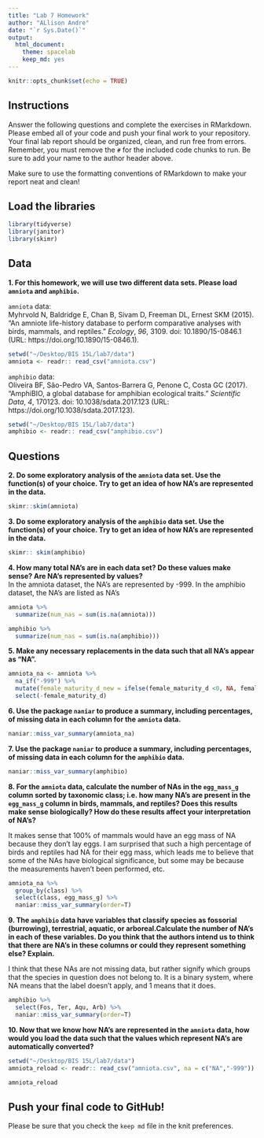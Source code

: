 ```yaml
---
title: "Lab 7 Homework"
author: "ALlison Andre"
date: "`r Sys.Date()`"
output:
  html_document: 
    theme: spacelab
    keep_md: yes
---
```


```r
knitr::opts_chunk$set(echo = TRUE)
```

## Instructions
Answer the following questions and complete the exercises in RMarkdown. Please embed all of your code and push your final work to your repository. Your final lab report should be organized, clean, and run free from errors. Remember, you must remove the `#` for the included code chunks to run. Be sure to add your name to the author header above.  

Make sure to use the formatting conventions of RMarkdown to make your report neat and clean!  

## Load the libraries
```r
library(tidyverse)
library(janitor)
library(skimr)
``` 

## Data
**1. For this homework, we will use two different data sets. Please load `amniota` and `amphibio`.**  

`amniota` data:  
Myhrvold N, Baldridge E, Chan B, Sivam D, Freeman DL, Ernest SKM (2015). “An amniote life-history
database to perform comparative analyses with birds, mammals, and reptiles.” _Ecology_, *96*, 3109.
doi: 10.1890/15-0846.1 (URL: https://doi.org/10.1890/15-0846.1).
```r
setwd("~/Desktop/BIS 15L/lab7/data")
amniota <- readr:: read_csv("amniota.csv")
```

`amphibio` data:  
Oliveira BF, São-Pedro VA, Santos-Barrera G, Penone C, Costa GC (2017). “AmphiBIO, a global database
for amphibian ecological traits.” _Scientific Data_, *4*, 170123. doi: 10.1038/sdata.2017.123 (URL:
https://doi.org/10.1038/sdata.2017.123).
```r
setwd("~/Desktop/BIS 15L/lab7/data")
amphibio <- readr:: read_csv("amphibio.csv")
```

## Questions  
**2. Do some exploratory analysis of the `amniota` data set. Use the function(s) of your choice. Try to get an idea of how NA's are represented in the data.**  

```r
skimr::skim(amniota)
```

**3. Do some exploratory analysis of the `amphibio` data set. Use the function(s) of your choice. Try to get an idea of how NA's are represented in the data.**  

```r
skimr:: skim(amphibio)
```

**4. How many total NA's are in each data set? Do these values make sense? Are NA's represented by values?**  
In the amniota dataset, the NA's are represented by -999. In the amphibio dataset, the NA's are listed as NA's

```r
amniota %>% 
  summarize(num_nas = sum(is.na(amniota)))
```

```r
amphibio %>% 
  summarize(num_nas = sum(is.na(amphibio)))
```

**5. Make any necessary replacements in the data such that all NA's appear as "NA".**   
```r
amniota_na <- amniota %>% 
  na_if("-999") %>% 
  mutate(female_maturity_d_new = ifelse(female_maturity_d <0, NA, female_maturity_d)) %>% 
  select(-female_maturity_d)
```


**6. Use the package `naniar` to produce a summary, including percentages, of missing data in each column for the `amniota` data.**  
```r
naniar::miss_var_summary(amniota_na)
```

**7. Use the package `naniar` to produce a summary, including percentages, of missing data in each column for the `amphibio` data.**
```r
naniar::miss_var_summary(amphibio)
```

**8. For the `amniota` data, calculate the number of NAs in the `egg_mass_g` column sorted by taxonomic class; i.e. how many NA's are present in the `egg_mass_g` column in birds, mammals, and reptiles? Does this results make sense biologically? How do these results affect your interpretation of NA's?**  

It makes sense that 100% of mammals would have an egg mass of NA because they don't lay eggs. I am surprised that such a high percentage of birds and reptiles had NA for their egg mass, which leads me to believe that some of the NAs have biological significance, but some may be because the measurements haven't been performed, etc. 

```r
amniota_na %>% 
  group_by(class) %>% 
  select(class, egg_mass_g) %>% 
  naniar::miss_var_summary(order=T)
```

**9. The `amphibio` data have variables that classify species as fossorial (burrowing), terrestrial, aquatic, or arboreal.Calculate the number of NA's in each of these variables. Do you think that the authors intend us to think that there are NA's in these columns or could they represent something else? Explain.**

I think that these NAs are not missing data, but rather signify which groups that the species in question does not belong to. It is a binary system, where NA means that the label doesn't apply, and 1 means that it does.

```r
amphibio %>% 
  select(Fos, Ter, Aqu, Arb) %>% 
  naniar::miss_var_summary(order=T)
```

**10. Now that we know how NA's are represented in the `amniota` data, how would you load the data such that the values which represent NA's are automatically converted?**

```r
setwd("~/Desktop/BIS 15L/lab7/data")
amniota_reload <- readr:: read_csv("amniota.csv", na = c("NA","-999")) #"< 0"))
```
```r
amniota_reload
```

## Push your final code to GitHub!
Please be sure that you check the `keep md` file in the knit preferences.  